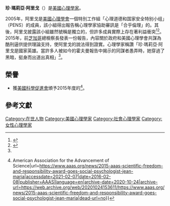 {{Infobox scientist|姓名=珍·瑪莉亞·阿里戈|圖片=Arrigo-at-AAAS-1.jpeg|圖片說明=|原文名=Jean Maria Arrigo|本名=|出生日期=<!-- {{birth date and age|YYYY|MM|DD}}或{{birth date|YYYY|MM|DD}} -->|出生地點=|國籍={{美國}}|母校=|獎項={{le|AAAS科學自由與責任獎|AAAS Award for Scientific Freedom and Responsibility}}<small>（2015年）</small>}}
'''珍·瑪莉亞·阿里戈'''（{{lang-en|Jean Maria Arrigo}}）是[[美國|美國]][[心理學家|心理學家]]。

2005年，阿里戈是[[美國心理學會|美國心理學會]]一個特別工作組「心理道德和国家安全特别小组」（PENS）的成員，該小組得出報告稱心理學家協助審訊是「合乎倫理」的。其後，阿里戈披露該小組雖然號稱是獨立的，但許多成員實際上存在著利益衝突<ref>{{Cite web|title=APA Interrogation Task Force Member Dr. Jean Maria Arrigo Exposes Group’s Ties to Military|url=http://www.democracynow.org/2007/8/20/apa_interrogation_task_force_member_dr|accessdate=2021-02-07|author=|date=2007-08-20|publisher=Democracy Now!|language=en|archive-date=2021-03-14|archive-url=https://web.archive.org/web/20210314185652/https://www.democracynow.org/2007/8/20/apa_interrogation_task_force_member_dr|dead-url=no}}</ref><ref name=":0">{{Cite news|title='A national hero': psychologist who warned of torture collusion gets her due|url=https://www.theguardian.com/law/2015/jul/13/psychologist-torture-doctors-collusion-jean-maria-arrigo|newspaper=The Guardian|date=2015-07-13|accessdate=2021-02-07|language=en-GB|first=Spencer|last=Ackerman|author=|archive-date=2020-12-04|archive-url=https://web.archive.org/web/20201204023942/https://www.theguardian.com/law/2015/jul/13/psychologist-torture-doctors-collusion-jean-maria-arrigo|dead-url=no}}</ref>。2015年，前[[芝加哥|芝加哥]]總檢察長{{le|大衛·H·霍夫曼|David H. Hoffman}}發表一份報告，內容關於政府和美國心理學會共謀為酷刑逼供提供理論支持，使阿里戈的說法得到證實。心理學家{{le|史蒂芬·索爾茲|Stephen Soldz}}稱讚「珍·瑪莉亞·阿里戈是國家英雄。當許多人被如今的霍夫曼報告中揭示的同謀者愚弄時，她穿過了黑暗，挺身而出道出真相」<ref name=":0" />。

== 榮譽 ==

* 獲[[美國科學促進會|美國科學促進會]]頒予2015年度的{{le|AAAS科學自由與責任獎|AAAS Award for Scientific Freedom and Responsibility}}<ref>{{Cite web|title=2015 AAAS Scientific Freedom and Responsibility Award Goes to Social Psychologist Jean Maria Arrigo {{!}} American Association for the Advancement of Science|url=https://www.aaas.org/news/2015-aaas-scientific-freedom-and-responsibility-award-goes-social-psychologist-jean-maria|accessdate=2021-02-07|date=2016-02-08|publisher=AAAS|language=en|archive-date=2020-10-24|archive-url=https://web.archive.org/web/20201024153611/https://www.aaas.org/news/2015-aaas-scientific-freedom-and-responsibility-award-goes-social-psychologist-jean-maria|dead-url=no}}</ref>。

== 參考文獻 ==
<references />

{{Authority control}}

{{DEFAULTSORT:Arrigo, Jean Maria}}
[[Category:在世人物|Category:在世人物]]
[[Category:美國心理學家|Category:美國心理學家]]
[[Category:社會心理學家|Category:社會心理學家]]
[[Category:女性心理學家|Category:女性心理學家]]